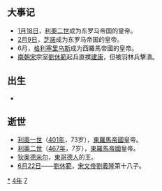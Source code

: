 {{yearTOC|474|北魏'''[[延兴_(北魏孝文帝)|延兴]]四年'''；南朝宋'''[[元徽|元徽]]二年'''；柔然'''[[永康_(柔然)|永康]]十一年'''；'''[[雄略天皇|雄略天皇]]十八年'''}}

== 大事记 ==
*[[1月18日|1月18日]]，[[利奧二世_(拜占庭)|利奧二世]]成为东罗马帝国的皇帝。
*[[2月9日|2月9日]]，[[芝諾_(羅馬帝國)|芝諾]]成为东罗马帝国的皇帝。
*6月，[[格利塞里乌斯|格利塞里乌斯]]成为西羅馬帝國的皇帝。
*[[南朝宋|南朝宋]]宗室[[劉休範|劉休範]]起兵直撲[[建康|建康]]，但被羽林兵擊潰。
== 出生 ==
*

== 逝世 ==
{{Wikisource year mention}}
*[[利奧一世_(拜占庭)|利奧一世]]（[[401年|401年]]，73岁），[[東羅馬帝國|東羅馬帝國]]皇帝。 
*[[利奧二世_(拜占庭)|利奧二世]]（[[467年|467年]]，7岁），[[東羅馬帝國|東羅馬帝國]]皇帝。 
*[[狄奥德米尔|狄奥德米尔]]，[[東哥德人|東哥德人]]的王。
*[[6月22日|6月22日]]——[[劉休範|劉休範]]，[[宋文帝|宋文帝]][[劉義隆|劉義隆]]第十八子。

[[Category:474年|*]]
[[Category:470年代|4年]]
[[Category:5世纪各年|7]]
